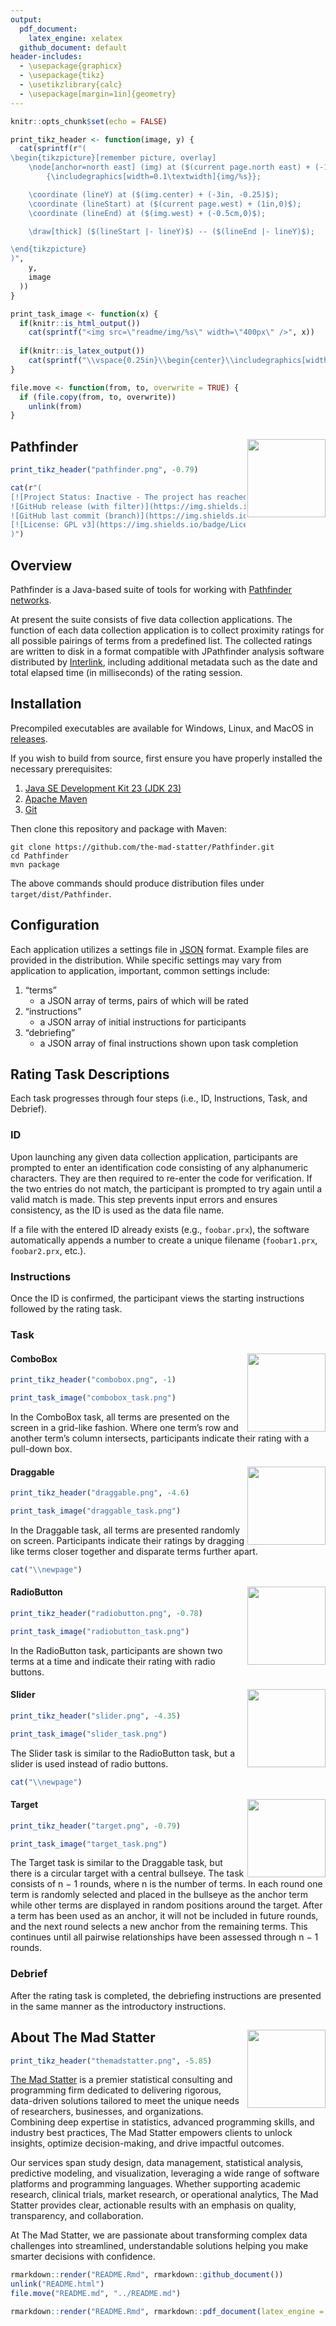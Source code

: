 ---
output: 
  pdf_document:
    latex_engine: xelatex
  github_document: default
header-includes:
  - \usepackage{graphicx}
  - \usepackage{tikz}
  - \usetikzlibrary{calc}
  - \usepackage[margin=1in]{geometry}
---

```{r setup, include=FALSE}
knitr::opts_chunk$set(echo = FALSE)

print_tikz_header <- function(image, y) {
  cat(sprintf(r"(
\begin{tikzpicture}[remember picture, overlay]
    \node[anchor=north east] (img) at ($(current page.north east) + (-1in,%fin)$)
        {\includegraphics[width=0.1\textwidth]{img/%s}};

    \coordinate (lineY) at ($(img.center) + (-3in, -0.25)$);
    \coordinate (lineStart) at ($(current page.west) + (1in,0)$);
    \coordinate (lineEnd) at ($(img.west) + (-0.5cm,0)$);

    \draw[thick] ($(lineStart |- lineY)$) -- ($(lineEnd |- lineY)$);

\end{tikzpicture}
)", 
    y, 
    image
  ))
}

print_task_image <- function(x) {
  if(knitr::is_html_output())
    cat(sprintf("<img src=\"readme/img/%s\" width=\"400px\" />", x))
  
  if(knitr::is_latex_output())
    cat(sprintf("\\vspace{0.25in}\\begin{center}\\includegraphics[width=0.5\\textwidth]{img/%s}\\end{center}", x))
}

file.move <- function(from, to, overwrite = TRUE) {
  if (file.copy(from, to, overwrite))
    unlink(from)
}
```

## Pathfinder <img src="readme/img/pathfinder.png" align="right" width="125px" />

```{r, include=knitr::is_latex_output(), results="asis"}
print_tikz_header("pathfinder.png", -0.79)
```

```{r, include=knitr::is_html_output(), results="asis"}
cat(r"(
[![Project Status: Inactive - The project has reached a stable, usable state but is no longer being actively developed; support/maintenance will be provided as time allows.](https://www.repostatus.org/badges/latest/inactive.svg)](https://www.repostatus.org/#inactive)
![GitHub release (with filter)](https://img.shields.io/github/v/release/the-mad-statter/Pathfinder)
![GitHub last commit (branch)](https://img.shields.io/github/last-commit/the-mad-statter/Pathfinder)
[![License: GPL v3](https://img.shields.io/badge/License-GPLv3-blue.svg)](https://www.gnu.org/licenses/gpl-3.0)
)")
```

## Overview

Pathfinder is a Java-based suite of tools for working with [Pathfinder networks](https://en.wikipedia.org/wiki/Pathfinder_network).

At present the suite consists of five data collection applications. The function of each data collection application is to collect proximity ratings for all possible pairings of terms from a predefined list. The collected ratings are written to disk in a format compatible with JPathfinder analysis software distributed by [Interlink](https://research-collective.com/PFWeb/Download.html), including additional metadata such as the date and total elapsed time (in milliseconds) of the rating session.

## Installation

Precompiled executables are available for Windows, Linux, and MacOS in [releases](https://github.com/the-mad-statter/Pathfinder/releases).

If you wish to build from source, first ensure you have properly installed the necessary prerequisites:

1. [Java SE Development Kit 23 (JDK 23)](https://www.oracle.com/java/technologies/javase/jdk23-archive-downloads.html)
2. [Apache Maven](https://maven.apache.org/)
3. [Git](https://git-scm.com/downloads)

Then clone this repository and package with Maven:

```
git clone https://github.com/the-mad-statter/Pathfinder.git
cd Pathfinder
mvn package
```

The above commands should produce distribution files under `target/dist/Pathfinder`.

## Configuration

Each application utilizes a settings file in [JSON](https://en.wikipedia.org/wiki/JSON) format. Example files are provided in the distribution. While specific settings may vary from application to application, important, common settings include:

1. "terms"
    - a JSON array of terms, pairs of which will be rated
2. "instructions"
    - a JSON array of initial instructions for participants
3. "debriefing"
    - a JSON array of final instructions shown upon task completion

## Rating Task Descriptions

Each task progresses through four steps (i.e., ID, Instructions, Task, and Debrief).

### ID

Upon launching any given data collection application, participants are prompted to enter an identification code consisting of any alphanumeric characters. They are then required to re-enter the code for verification. If the two entries do not match, the participant is prompted to try again until a valid match is made. This step prevents input errors and ensures consistency, as the ID is used as the data file name.

If a file with the entered ID already exists (e.g., `foobar.prx`), the software automatically appends a number to create a unique filename (`foobar1.prx`, `foobar2.prx`, etc.).

### Instructions

Once the ID is confirmed, the participant views the starting instructions followed by the rating task.

### Task

#### ComboBox <img src="readme/img/combobox.png" align="right" width="125px" />

```{r, include=knitr::is_latex_output(), results="asis"}
print_tikz_header("combobox.png", -1)
```

```{r, results="asis"}
print_task_image("combobox_task.png")
```

In the ComboBox task, all terms are presented on the screen in a grid-like fashion. Where one term's row and another term's column intersects, participants indicate their rating with a pull-down box.

#### Draggable <img src="readme/img/draggable.png" align="right" width="125px" />

```{r, include=knitr::is_latex_output(), results="asis"}
print_tikz_header("draggable.png", -4.6)
```

```{r, results="asis"}
print_task_image("draggable_task.png")
```

In the Draggable task, all terms are presented randomly on screen. Participants indicate their ratings by dragging like terms closer together and disparate terms further apart.

```{r, include=knitr::is_latex_output(), results="asis"}
cat("\\newpage")
```

#### RadioButton <img src="readme/img/radiobutton.png" align="right" width="125px" />

```{r, include=knitr::is_latex_output(), results="asis"}
print_tikz_header("radiobutton.png", -0.78)
```

```{r, results="asis"}
print_task_image("radiobutton_task.png")
```

In the RadioButton task, participants are shown two terms at a time and indicate their rating with radio buttons.

#### Slider <img src="readme/img/slider.png" align="right" width="125px" />

```{r, include=knitr::is_latex_output(), results="asis"}
print_tikz_header("slider.png", -4.35)
```

```{r, results="asis"}
print_task_image("slider_task.png")
```

The Slider task is similar to the RadioButton task, but a slider is used instead of radio buttons.

```{r, include=knitr::is_latex_output(), results="asis"}
cat("\\newpage")
```

#### Target <img src="readme/img/target.png" align="right" width="125px" />

```{r, include=knitr::is_latex_output(), results="asis"}
print_tikz_header("target.png", -0.79)
```

```{r, results="asis"}
print_task_image("target_task.png")
```

The Target task is similar to the Draggable task, but there is a circular target with a central bullseye. The task consists of n − 1 rounds, where n is the number of terms. In each round one term is randomly selected and placed in the bullseye as the anchor term while other terms are displayed in random positions around the target. After a term has been used as an anchor, it will not be included in future rounds, and the next round selects a new anchor from the remaining terms. This continues until all pairwise relationships have been assessed through n − 1 rounds.

### Debrief

After the rating task is completed, the debriefing instructions are presented in the same manner as the introductory instructions.

## About The Mad Statter <img src="readme/img/themadstatter.png" align="right" width="125px" />

```{r, include=knitr::is_latex_output(), results="asis"}
print_tikz_header("themadstatter.png", -5.85)
```

[The Mad Statter](https://www.themadstatter.com) is a premier statistical consulting and programming firm dedicated to delivering rigorous, data-driven solutions tailored to meet the unique needs of researchers, businesses, and organizations. Combining deep expertise in statistics, advanced programming skills, and industry best practices, The Mad Statter empowers clients to unlock insights, optimize decision-making, and drive impactful outcomes.

Our services span study design, data management, statistical analysis, predictive modeling, and visualization, leveraging a wide range of software platforms and programming languages. Whether supporting academic research, clinical trials, market research, or operational analytics, The Mad Statter provides clear, actionable results with an emphasis on quality, transparency, and collaboration.

At The Mad Statter, we are passionate about transforming complex data challenges into streamlined, understandable solutions helping you make smarter decisions with confidence.

```{r, echo=FALSE, eval=FALSE}
rmarkdown::render("README.Rmd", rmarkdown::github_document())
unlink("README.html")
file.move("README.md", "../README.md")
```

```{r, echo=FALSE, eval=FALSE}
rmarkdown::render("README.Rmd", rmarkdown::pdf_document(latex_engine = "xelatex"))
```


